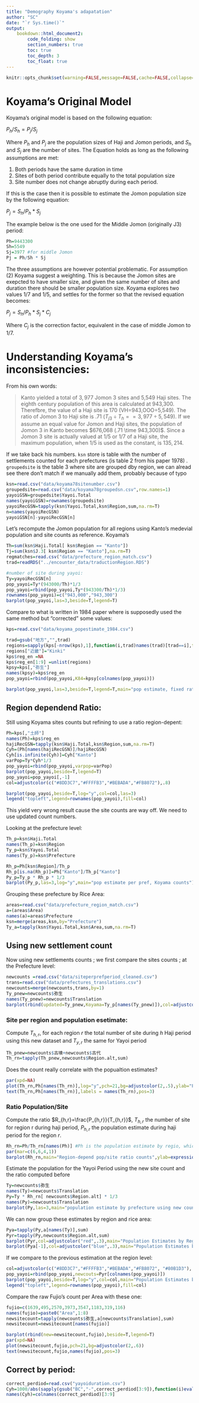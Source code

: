 ```yaml
---
title: "Demography Koyama's adapatation"
author: "SC"
date: "`r Sys.time()`"
output: 
    bookdown::html_document2:
        code_folding: show
        section_numbers: true
        toc: true
        toc_depth: 3
        toc_float: true
---
```


```r

knitr::opts_chunk$set(warning=FALSE,message=FALSE,cache=FALSE,collapse=TRUE,fig.show="hold",results="hide")
```
# Koyama's Original Model

Koyama's original model is based on the following equation:

$P_h/S_h = P_j/S_j$

Where $P_h$ and $P_j$ are the population sizes of Haji and Jomon periods, and $S_h$ and $S_j$ are the number of sites.
The Equation holds as long as the following assumptions are met:

1) Both periods have the same duration in time
2) Sites of both period contribute equally to the total population size
3) Site number does not change abruptly during each period.

If this is the case then it is possible to estimate the Jomon population size by the following equation:

$P_j = S_h/P_h * S_j$

The example below is the one used for the Middle Jomon (originally J3) period:

```r
Ph=9443300
Sh=5549
Sj=3977 #for middle Jomon
Pj = Ph/Sh * Sj

```

The three assumptions are however potential problematic. For assumption (2) Koyama suggest a weighting. This is because the Jomon sites are exepcted to have smaller size, and given the same number of sites and duration there should be smaller population size. Koyama explores two values 1/7 and 1/5, and settles for the former so that the revised equation becomes:


$P_j = S_h/P_h * S_j * C_j$

Where $C_j$ is the correction factor, equivalent in the case of middle Jomon to 1/7.

# Understanding Koyama's inconsistencies:

From his own words:

> Kanto yielded a total of $3,977$ Jomon 3 sites and 5,549 Haji sites. The eighth century population of this area is calculated at 943,300. Therefbre, the value of a Haji site is 170 (VH=943,OOO÷5,549). The ratio of Jomon 3 to Haji site is .71 $(T_{j3}÷T_h==3,977÷5,549)$. If we assume an equal value for Jomon and Haji sites, the population of Jomon 3 in Kanto becomes $676,068 (.71 \time 943,300)$. Since a Jomon 3 site is actually valued at 1/5 or 1/7 of a Haji site, the maximum population, when $1/5$ is used as the constant, is $135,214$.


If we take back his numbers. `ksn` store is table with the number of settlements counted for each prefectures (is table 2 from his paper 1978) .  `groupedsite` is the table 3 where site are grouped dby region, we can alread see there don't match if we manually add them, probably because of typo
```r
ksn=read.csv("data/koyama78sitenumber.csv")
groupedsite=read.csv("data/koyama78groupedsn.csv",row.names=1)
yayoiGSN=groupedsite$Yayoi.Total
names(yayoiGSN)=rownames(groupedsite)
yayoiRecGSN=tapply(ksn$Yayoi.Total,ksn$Region,sum,na.rm=T)
n=names(yayoiRecGSN)
yayoiGSN[n]-yayoiRecGSN[n]
```

Let's recompute the Jomon population for all regions using Kanto's medevial population and site counts as reference. Koyama's 

```r
Th=sum(ksn$Haji.Total[ ksn$Region == "Kanto"])
Tj=sum(ksn$J.3[ ksn$Region == "Kanto"],na.rm=T)
regmatches=read.csv("data/prefecture_region_match.csv")
trad=readRDS("../encounter_data/traductionRegion.RDS")

#number of site during yayoi:
Ty=yayoiRecGSN[n]
pop_yayoi=Ty*(943000/Th)*1/3
pop_yayoi=rbind(pop_yayoi,Ty*(943300/Th)*1/3)
rownames(pop_yayoi)=c("943,000","943,300")
barplot(pop_yayoi,las=3,beside=T,legend=T)

```

Compare to what is written in 1984 paper where is supposedly used the same method but "corrected" some values:

```r
kps=read.csv("data/koyama_popestimate_1984.csv")

trad=gsub("地方","",trad)
regions=sapply(kps[-nrow(kps),1],function(i,trad)names(trad)[trad==i],trad=trad)
regions["近畿"]="Kinki"
kps$reg_en =NA
kps$reg_en[1:9] =unlist(regions)
kpsy=kps[,"弥生"]
names(kpsy)=kps$reg_en
pop_yayoi=rbind(pop_yayoi,K84=kpsy[colnames(pop_yayoi)])

barplot(pop_yayoi,las=3,beside=T,legend=T,main="pop estimate, fixed ratio, 3 versions")
```

## Region dependend Ratio:

Still using Koyama sites counts but refining to use a ratio region-depent:

```r
Ph=kps[,"土師"]
names(Ph)=kps$reg_en
hajiRecGSN=tapply(ksn$Haji.Total,ksn$Region,sum,na.rm=T)
Cyh=(Ph[names(hajiRecGSN)]/hajiRecGSN)
Cyh[is.infinite(Cyh)]=Cyh["Kanto"]
varPop=Ty*Cyh*1/3
pop_yayoi=rbind(pop_yayoi,varpop=varPop)
barplot(pop_yayoi,beside=T,legend=T)
pop_yayoi=pop_yayoi[,-1]
col=adjustcolor(c("#8DD3C7","#FFFFB3","#BEBADA","#FB8072"),.8)

barplot(pop_yayoi,beside=T,log="y",col=col,las=3)
legend("topleft",legend=rownames(pop_yayoi),fill=col)
```

This yield  very wrong result cause the site counts are way off. We need to use updated count numbers.

Looking at the prefecture level:


```r
Th_p=ksn$Haji.Total
names(Th_p)=ksn$Region
Ty_p=ksn$Yayoi.Total
names(Ty_p)=ksn$Prefecture

Rh_p=Ph[ksn$Region]/Th_p
Rh_p[is.na(Rh_p)]=Ph["Kanto"]/Th_p["Kanto"]
Py_p=Ty_p * Rh_p * 1/3
barplot(Py_p,las=3,log="y",main="pop estimate per pref, Koyama counts")
```

Grouping these prefecture by Rice Area:

```r
areas=read.csv("data/prefecture_region_match.csv")
a=(areas$Area)
names(a)=areas$Prefecture
ksn=merge(areas,ksn,by="Prefecture")
Ty_a=tapply(ksn$Yayoi.Total,ksn$Area,sum,na.rm=T)
```

## Using new settlement count

Now using new settlements counts ; we first compare the sites counts ; at the Prefecture level:

```r
newcounts =read.csv("data/siteperprefperiod_cleaned.csv")
trans=read.csv("data/prefectures_translations.csv")
newcounts=merge(newcounts,trans,by=1)
Ty_pnew=newcounts$弥生
names(Ty_pnew)=newcounts$Translation
barplot(rbind(updated=Ty_pnew,Koyama=Ty_p[names(Ty_pnew)]),col=adjustcolor(1:2,.7),legend=T,beside=T,las=3,main="Number of settlement per prefecture for Yayoi Period")
```

### Site per region and population esetimate:

Compute $T_{h,r}$, for each  region $r$ the total number of site during $h$ Haji period using this new dataset and $T_{y,r}$  the same for Yayoi period

```r
Th_pnew=newcounts$古墳+newcounts$古代
Th_rn=tapply(Th_pnew,newcounts$Region.alt,sum)

```

Does the count really correlate with the popualtion estimates?

```r
par(xpd=NA)
plot(Th_rn,Ph[names(Th_rn)],log="y",pch=21,bg=adjustcolor(2,.5),ylab="Population Estimate",xlab="Site count")
text(Th_rn,Ph[names(Th_rn)],labels = names(Th_rn),pos=3)
```


### Ratio Population/Site

Compute the ratio $R_{h,r}=\frac{P_{h,r}}{T_{h,r}}$, $T_{h,r}$ the number of site for region r during haji period, $P_{h,r}$ the population estimate during haji period for the region $r$.

```r

Rh_rn=Ph/Th_rn[names(Ph)] #Ph is the population estimate by regio, which is the only one we have
par(mar=c(6,6,4,1))
barplot(Rh_rn,main="Region-depend pop/site ratio counts",ylab=expression(frac(P[haiji],T[haiji])),las=3,col=adjustcolor("blue",.4))
```

Estimate the population for the Yayoi Period using the new site count and the ratio computed before

```r
Ty=newcounts$弥生
names(Ty)=newcounts$Translation
Py=Ty * Rh_rn[ newcounts$Region.alt] * 1/3
names(Py)=newcounts$Translation
barplot(Py,las=3,main="population estimate by prefecture using new counts")
```

We can now group these estimates by region and rice area:

```r
Pya=tapply(Py,a[names(Ty)],sum)
Pyr=tapply(Py,newcounts$Region.alt,sum)
barplot(Pyr,col=adjustcolor("red",.3),main="Population Estimates by Region",las=3)
barplot(Pya[-1],col=adjustcolor("blue",.3),main="Population Estimates by Rice Area",las=3)
```

If we compare to the previous estimation at the region level:
```r
col=adjustcolor(c("#8DD3C7","#FFFFB3","#BEBADA","#FB8072", "#80B1D3"),.8)
pop_yayoi=rbind(pop_yayoi,newcouts=Pyr[colnames(pop_yayoi)])
barplot(pop_yayoi,beside=T,log="y",col=col,main="Population Estimates by Regions",las=3)
legend("topleft",legend=rownames(pop_yayoi),fill=col)
```

Compare the raw Fujio's count per Area with these one:

```r
fujio=c(1639,495,2570,3973,3547,1183,319,116)
names(fujio)=paste0("Area",1:8)
newsitecount=tapply(newcounts$弥生,a[newcounts$Translation],sum)
newsitecount=newsitecount[names(fujio)]

barplot(rbind(new=newsitecount,fujio),beside=T,legend=T)
par(xpd=NA)
plot(newsitecount,fujio,pch=21,bg=adjustcolor(2,.6))
text(newsitecount,fujio,names(fujio),pos=3)
```


## Correct by period:


```r

correct_perdiod=read.csv("yayoiduration.csv")
Cyh=1000/abs(sapply(gsub("BC","-",correct_perdiod[3:9]),function(i)eval(parse(text=i))))
names(Cyh)=colnames(correct_perdiod)[3:9]


```


